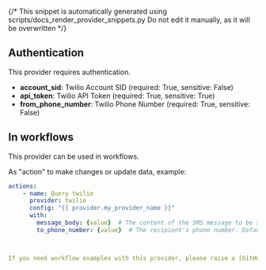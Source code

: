 {/* This snippet is automatically generated using scripts/docs_render_provider_snippets.py 
Do not edit it manually, as it will be overwritten */}

## Authentication
This provider requires authentication.
- **account_sid**: Twilio Account SID (required: True, sensitive: False)
- **api_token**: Twilio API Token (required: True, sensitive: True)
- **from_phone_number**: Twilio Phone Number (required: True, sensitive: False)


## In workflows

This provider can be used in workflows.



As "action" to make changes or update data, example:
```yaml
actions:
    - name: Query twilio
      provider: twilio
      config: "{{ provider.my_provider_name }}"
      with:
        message_body: {value}  # The content of the SMS message to be sent. Defaults to "".
        to_phone_number: {value}  # The recipient's phone number. Defaults to "".```



If you need workflow examples with this provider, please raise a [GitHub issue](https://github.com/keephq/keep/issues).
